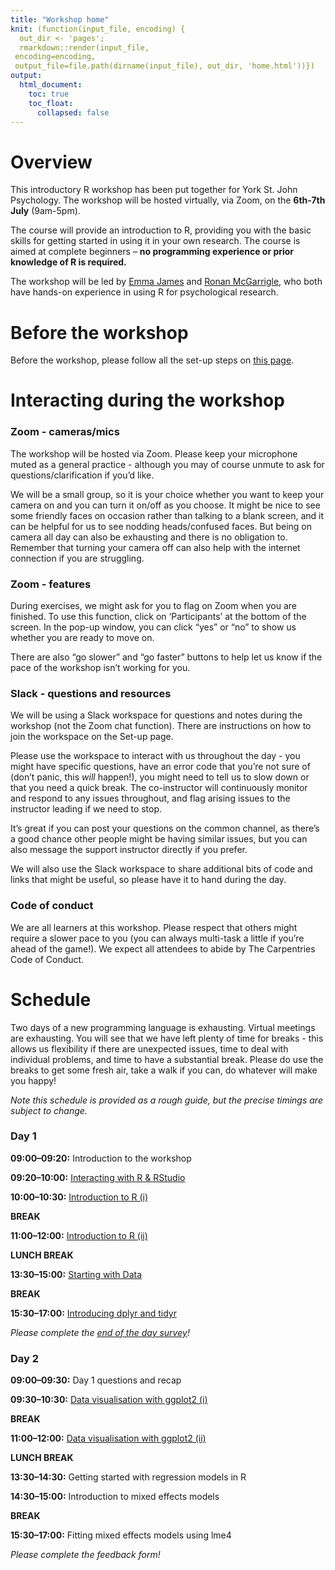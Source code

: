 ```yaml
---
title: "Workshop home"
knit: (function(input_file, encoding) {
  out_dir <- 'pages';
  rmarkdown::render(input_file,
 encoding=encoding,
 output_file=file.path(dirname(input_file), out_dir, 'home.html'))})
output: 
  html_document:
    toc: true
    toc_float:
      collapsed: false
---
```


# Overview

This introductory R workshop has been put together for York St. John Psychology. The workshop will be hosted virtually, via Zoom, on the **6th-7th July** (9am-5pm).

The course will provide an introduction to R, providing you with the basic skills for getting started in using it in your own research. The course is aimed at complete beginners -- **no programming experience or prior knowledge of R is required.**

The workshop will be led by [Emma James](https://www.york.ac.uk/psychology/staff/postdocs/elj504/#profile-content) and [Ronan McGarrigle](https://www.york.ac.uk/psychology/staff/postdocs/ram567/#profile-content), who both have hands-on experience in using R for psychological research. 

# Before the workshop

Before the workshop, please follow all the set-up steps on [this page](). 

# Interacting during the workshop

### Zoom - cameras/mics

The workshop will be hosted via Zoom. Please keep your microphone muted as a general practice - although you may of course unmute to ask for questions/clarification if you'd like. 

We will be a small group, so it is your choice whether you want to keep your camera on and you can turn it on/off as you choose. It might be nice to see some friendly faces on occasion rather than talking to a blank screen, and it can be helpful for us to see nodding heads/confused faces. But being on camera all day can also be exhausting and there is no obligation to. Remember that turning your camera off can also help with the internet connection if you are struggling. 

### Zoom  - features

During exercises, we might ask for you to flag on Zoom when you are finished. To use this function, click on 'Participants' at the bottom of the screen. In the pop-up window, you can click "yes" or "no" to show us whether you are ready to move on. 

There are also "go slower" and "go faster" buttons to help let us know if the pace of the workshop isn't working for you.


### Slack - questions and resources

We will be using a Slack workspace for questions and notes during the workshop (not the Zoom chat function). There are instructions on how to join the workspace on the Set-up page. 

Please use the workspace to interact with us throughout the day - you might have specific questions, have an error code that you're not sure of (don't panic, this *will* happen!), you might need to tell us to slow down or that you need a quick break. The co-instructor will continuously monitor and respond to any issues throughout, and flag arising issues to the instructor leading if we need to stop.

It's great if you can post your questions on the common channel, as there's a good chance other people might be having similar issues, but you can also message the support instructor directly if you prefer. 

We will also use the Slack workspace to share additional bits of code and links that might be useful, so please have it to hand during the day.


### Code of conduct

We are all learners at this workshop. Please respect that others might require a slower pace to you (you can always multi-task a little if you're ahead of the game!). We expect all attendees to abide by The Carpentries Code of Conduct. 


# Schedule

Two days of a new programming language is exhausting. Virtual meetings are exhausting. You will see that we have left plenty of time for breaks - this allows us flexibility if there are unexpected issues, time to deal with individual problems, and time to have a substantial break. Please do use the breaks to get some fresh air, take a walk if you can, do whatever will make you happy! 

*Note this schedule is provided as a rough guide, but the precise timings are subject to change.*

### Day 1

**09:00--09:20:**   Introduction to the workshop  

**09:20--10:00:**   [Interacting with R & RStudio](https://datacarpentry.org/r-socialsci/00-intro/index.html)

**10:00--10:30:**   [Introduction to R (i)](https://datacarpentry.org/r-socialsci/01-intro-to-r/index.html)

**BREAK**

**11:00--12:00:**   [Introduction to R (ii)](https://datacarpentry.org/r-socialsci/01-intro-to-r/index.html)

**LUNCH BREAK** 

**13:30--15:00:**    [Starting with Data](https://datacarpentry.org/r-socialsci/02-starting-with-data/index.html)

**BREAK**

**15:30--17:00:**    [Introducing dplyr and tidyr](https://datacarpentry.org/r-socialsci/03-dplyr-tidyr/index.html)

*Please complete the [end of the day survey](https://docs.google.com/forms/d/e/1FAIpQLSf7H-TgoT2KX3vRGnhIuF-lgFqc_--8uDqKVM3MI2RX7wLo1Q/viewform?usp=sf_link)!*

### Day 2

**09:00--09:30:**    Day 1 questions and recap

**09:30--10:30:**    [Data visualisation with ggplot2 (i)](https://datacarpentry.org/r-socialsci/04-ggplot2/index.html)

**BREAK**

**11:00--12:00:**    [Data visualisation with ggplot2 (ii)](https://datacarpentry.org/r-socialsci/04-ggplot2/index.html)

**LUNCH BREAK**

**13:30--14:30:**    Getting started with regression models in R 

**14:30--15:00:**    Introduction to mixed effects models

**BREAK**

**15:30--17:00:**    Fitting mixed effects models using lme4

*Please complete the feedback form!*

